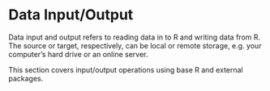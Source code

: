 # Data Input/Output {#sec-dataio}

Data input and output refers to reading data in to R and writing data from R. The source
or target, respectively, can be local or remote storage, e.g. your computer's hard drive
or an online server.

This section covers input/output operations using base R and external packages.
